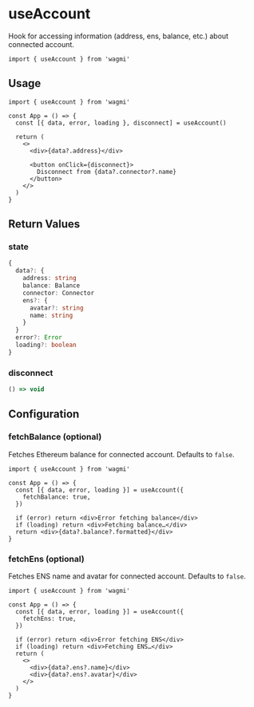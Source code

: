 # useAccount

Hook for accessing information (address, ens, balance, etc.) about connected account.

```tsx
import { useAccount } from 'wagmi'
```

## Usage

```tsx
import { useAccount } from 'wagmi'

const App = () => {
  const [{ data, error, loading }, disconnect] = useAccount()

  return (
    <>
      <div>{data?.address}</div>

      <button onClick={disconnect}>
        Disconnect from {data?.connector?.name}
      </button>
    </>
  )
}
```

## Return Values

### state

```ts
{
  data?: {
    address: string
    balance: Balance
    connector: Connector
    ens?: {
      avatar?: string
      name: string
    }
  }
  error?: Error
  loading?: boolean
}
```

### disconnect

```ts
() => void
```

## Configuration

### fetchBalance (optional)

Fetches Ethereum balance for connected account. Defaults to `false`.

```tsx highlight='5'
import { useAccount } from 'wagmi'

const App = () => {
  const [{ data, error, loading }] = useAccount({
    fetchBalance: true,
  })

  if (error) return <div>Error fetching balance</div>
  if (loading) return <div>Fetching balance…</div>
  return <div>{data?.balance?.formatted}</div>
}
```

### fetchEns (optional)

Fetches ENS name and avatar for connected account. Defaults to `false`.

```tsx highlight='5'
import { useAccount } from 'wagmi'

const App = () => {
  const [{ data, error, loading }] = useAccount({
    fetchEns: true,
  })

  if (error) return <div>Error fetching ENS</div>
  if (loading) return <div>Fetching ENS…</div>
  return (
    <>
      <div>{data?.ens?.name}</div>
      <div>{data?.ens?.avatar}</div>
    </>
  )
}
```
